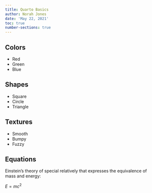 ```yaml
---
title: Quarto Basics
author: Norah Jones
date: 'May 22, 2021'
toc: true
number-sections: true
---
```


## Colors

- Red
- Green 
- Blue

## Shapes

- Square
- Circle
- Triangle

## Textures

- Smooth
- Bumpy
- Fuzzy

## Equations

Einstein's theory of special relatively that expresses the equivalence of mass and energy:

$E = mc^{2}$